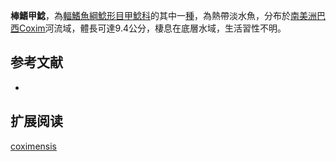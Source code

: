 {{Speciesbox
| name = 棒鰭甲鯰
| image = 
| image_width = 250px
| image_caption = 
| status = NE
| status_system = IUCN3.1
| genus = Loricaria
| species = coximensis
| authority = Rodriguez, Cavallaro & Thomas, 2012
| synonyms = 
}}

'''棒鰭甲鯰'''，為[[輻鰭魚綱|輻鰭魚綱]][[鯰形目|鯰形目]][[甲鯰科|甲鯰科]]的其中一[[種|種]]，為熱帶淡水魚，分布於[[南美洲|南美洲]][[巴西|巴西]]Coxim河流域，體長可達9.4公分，棲息在底層水域，生活習性不明。
==参考文献==
*{{FishBase_species|genus=Loricaria|species=coximensis|year=2014|month=11}}

== 扩展阅读 ==
{{refbegin}}
{{wikispecies-inline|Loricaria coximensis|棒鰭甲鯰}}
{{refend}}
{{Taxonbar|from=Q13771286}}

[[Category:甲鯰屬|coximensis]]